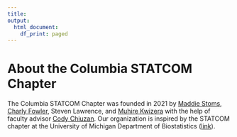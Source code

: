 ```yaml
---
title:
output:
  html_document:
    df_print: paged
---
```


<h1> About the Columbia STATCOM Chapter </h1>

The Columbia STATCOM Chapter was founded in 2021 by [Maddie Stoms](https://www.linkedin.com/in/madison-stoms-597155127/), [Charly Fowler](https://www.linkedin.com/in/charlotte-fowler-2a86b71a0/), Steven Lawrence, and [Muhire Kwizera](https://www.linkedin.com/in/muhire-honorine-kwizera-96253583/) with the help of faculty advisor [Cody Chiuzan](https://www.publichealth.columbia.edu/people/our-faculty/cc3780). Our organization is inspired by the STATCOM chapter at the University of Michigan Department of Biostatistics ([link](https://sph.umich.edu/biostat/statcom/index.html)).  

